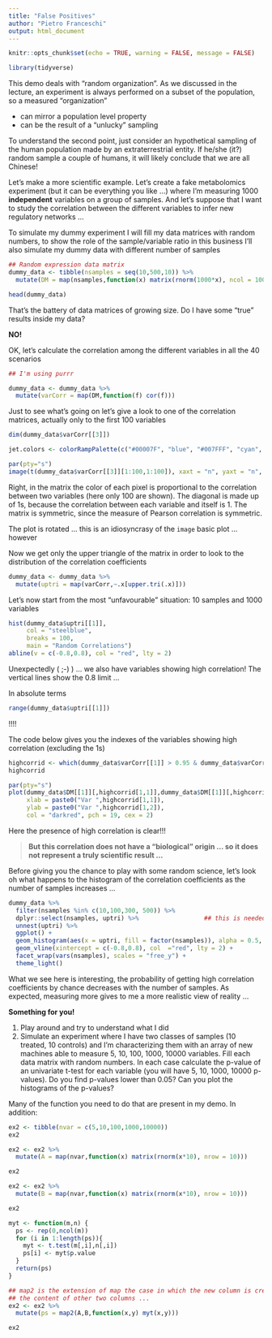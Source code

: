 ```yaml
---
title: "False Positives"
author: "Pietro Franceschi"
output: html_document
---
```


```r
knitr::opts_chunk$set(echo = TRUE, warning = FALSE, message = FALSE)
```


```r
library(tidyverse)
```


This demo deals with "random organization". As we discussed in the lecture, an experiment is always performed on a subset of the population, so a measured "organization" 

* can mirror a population level property
* can be the result of a "unlucky" sampling

To understand the second point, just consider an hypothetical sampling of the human population made by an extraterrestrial entity. If he/she (it?) random sample a couple of humans, it will likely conclude that we are all Chinese! 

Let's make a more scientific example. Let's create a fake metabolomics experiment (but it can be everything you like ...) where I'm measuring 1000 **independent** variables on a group of samples. And let's suppose that I want to study the correlation between the different variables to infer new regulatory networks ...

To simulate my dummy experiment I will fill my data matrices with random numbers, to show the role of the sample/variable ratio in this business I'll also simulate my dummy data with different number of samples

```r
## Random expression data matrix
dummy_data <- tibble(nsamples = seq(10,500,10)) %>% 
  mutate(DM = map(nsamples,function(x) matrix(rnorm(1000*x), ncol = 1000)))

head(dummy_data)
```

That's the battery of data matrices of growing size. Do I have some "true" results inside my data? 

**NO!**

OK, let's calculate the correlation among the different variables in all the 40 scenarios

```r
## I'm using purrr

dummy_data <- dummy_data %>% 
  mutate(varCorr = map(DM,function(f) cor(f)))
```

Just to see what's going on let's give a look to one of the correlation matrices, actually only to the first 100 variables

```r
dim(dummy_data$varCorr[[3]])

jet.colors <- colorRampPalette(c("#00007F", "blue", "#007FFF", "cyan", "#7FFF7F", "yellow", "#FF7F00", "red", "#7F0000"))

par(pty="s")
image(t(dummy_data$varCorr[[3]][1:100,1:100]), xaxt = "n", yaxt = "n", col = jet.colors(20))
```

Right, in the matrix the color of each pixel is proportional to the correlation between two variables (here only 100 are shown).
The diagonal is made up of 1s, because the correlation between each variable and itself is 1. The matrix is symmetric, since the measure of Pearson correlation is symmetric.

The plot is rotated ... this is an idiosyncrasy of the `image` basic plot ... however


Now we get only the upper triangle of the matrix in order to look to the distribution of the correlation coefficients

```r
dummy_data <- dummy_data %>% 
  mutate(uptri = map(varCorr,~.x[upper.tri(.x)]))
```


Let's now start from the most "unfavourable" situation: 10 samples and 1000 variables

```r
hist(dummy_data$uptri[[1]], 
     col = "steelblue", 
     breaks = 100,
     main = "Random Correlations")
abline(v = c(-0.8,0.8), col = "red", lty = 2)
```

Unexpectedly ( ;-) ) ... we also have variables showing high correlation! The vertical lines show the 0.8 limit ... 

In absolute terms 
```r
range(dummy_data$uptri[[1]])
```
!!!!

The code below gives you the indexes of the variables showing high correlation (excluding the 1s)


```r
highcorrid <- which(dummy_data$varCorr[[1]] > 0.95 & dummy_data$varCorr[[1]] != 1, arr.ind = TRUE)
highcorrid
```


```r
par(pty="s")
plot(dummy_data$DM[[1]][,highcorrid[1,1]],dummy_data$DM[[1]][,highcorrid[1,2]], 
     xlab = paste0("Var ",highcorrid[1,1]), 
     ylab = paste0("Var ",highcorrid[1,2]),
     col = "darkred", pch = 19, cex = 2)
```

Here the presence of high correlation is clear!!!

>**But this correlation does not have a "biological" origin ... so it does not represent a truly scientific result ...**

Before giving you the chance to play with some random science, let's look oh what happens to the histogram of the correlation coefficients as the number of samples increases ...

```r
dummy_data %>% 
  filter(nsamples %in% c(10,100,300, 500)) %>% 
  dplyr::select(nsamples, uptri) %>%                  ## this is needed because a function called `select` is abiguous
  unnest(uptri) %>% 
  ggplot() + 
  geom_histogram(aes(x = uptri, fill = factor(nsamples)), alpha = 0.5, col = "white", binwidth = 0.05) + 
  geom_vline(xintercept = c(-0.8,0.8), col  ="red", lty = 2) + 
  facet_wrap(vars(nsamples), scales = "free_y") + 
  theme_light()
```

What we see here is interesting, the probability of getting high correlation coefficients by chance decreases with the number of samples. As expected, measuring more gives to me a more realistic view of reality ...

**Something for you!**

1. Play around and try to understand what I did
2. Simulate an experiment where I have two classes of samples (10 treated, 10 controls) and I'm characterizing them with an array of new machines able to measure 5, 10, 100, 1000, 10000 variables. Fill each data matrix with random numbers. In each case calculate the p-value of an univariate t-test for each variable (you will have 5, 10, 1000, 10000 p-values). Do you find p-values lower than 0.05? Can you plot the histograms of the p-values?


Many of the function you need to do that are present in my demo. In addition:

```r
ex2 <- tibble(nvar = c(5,10,100,1000,10000))
ex2
```

```r
ex2 <- ex2 %>% 
  mutate(A = map(nvar,function(x) matrix(rnorm(x*10), nrow = 10)))

ex2
```

```r
ex2 <- ex2 %>% 
  mutate(B = map(nvar,function(x) matrix(rnorm(x*10), nrow = 10)))

ex2
```


```r
myt <- function(m,n) {
  ps <- rep(0,ncol(m))
  for (i in 1:length(ps)){
    myt <- t.test(m[,i],n[,i])
    ps[i] <- myt$p.value
  }
  return(ps)
}
```


```r

## map2 is the extension of map the case in which the new column is created combining 
## the content of other two columns ...
ex2 <- ex2 %>% 
  mutate(ps = map2(A,B,function(x,y) myt(x,y)))

ex2
```



